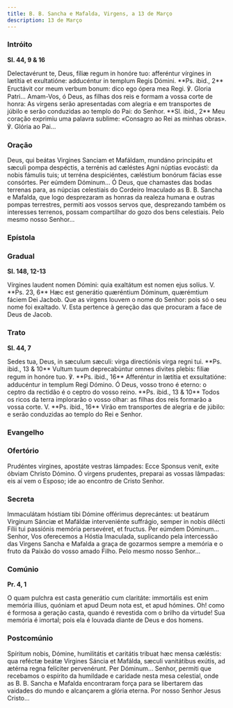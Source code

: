 ```yaml
---
title: B. B. Sancha e Mafalda, Virgens, a 13 de Março
description: 13 de Março
---
```


### Intróito

**Sl. 44, 9 & 16**

<div class="side-by-side not-content">
  <span>
    Delectavérunt te, Deus, fíliæ regum in honóre tuo: afferéntur vírgines in
    lætítia et exultatióne: adducéntur in templum Regis Dómini. **Ps. ibid., 2**
    Eructávit cor meum verbum bonum: dico ego ópera mea Regi. ℣. Gloria Patri...
  </span>
  <span>
    Amam-Vos, ó Deus, as filhas dos reis e formam a vossa corte de honra: As
    virgens serão apresentadas com alegria e em transportes de júbilo e serão
    conduzidas ao templo do Pai: do Senhor. **Sl. ibid., 2** Meu coração
    exprimiu uma palavra sublime: «Consagro ao Rei as minhas obras». ℣. Glória
    ao Pai...
  </span>
</div>

### Oração

<div class="side-by-side not-content">
  <span>
    Deus, qui beátas Virgines Sanciam et Mafáldam, mundáno principátu et sæculi
    pompa despéctis, a terrénis ad cæléstes Agni núptias evocásti: da nobis
    fámulis tuis; ut terréna despiciéntes, cæléstium bonórum fácias esse
    consórtes. Per eúmdem Dóminum...
  </span>
  <span>
    Ó Deus, que chamastes das bodas terrenas para, as núpcias celestiais do
    Cordeiro Imaculado as B. B. Sancha e Mafalda, que logo desprezaram as honras
    da realeza humana e outras pompas terrestres, permiti aos vossos servos que,
    desprezando também os interesses terrenos, possam compartilhar do gozo dos
    bens celestiais. Pelo mesmo nosso Senhor...
  </span>
</div>

### Epístola


<LinkCard
  href="/missal/comumm/19muitasvirgensmartires#epístola"
  title="Muitas Virgens Mártires"
/>

### Gradual

**Sl. 148, 12-13**

<div class="side-by-side not-content">
  <span>
    Vírgines laudent nomen Dómini: quia exaltátum est nomen ejus solíus. V.
    **Ps. 23, 6** Hæc est generátio quæréntium Dóminum, quærémtium fáciem Dei
    Jacbob.
  </span>
  <span>
    Que as virgens louvem o nome do Senhor: pois só o seu nome foi exaltado. V.
    Esta pertence à gereção das que procuram a face de Deus de Jacob.
  </span>
</div>

### Trato

**Sl. 44, 7**

<div class="side-by-side not-content">
  <span>
    Sedes tua, Deus, in sæculum sæculi: virga directiónis virga regni tui. **Ps.
    ibid., 13 & 10** Vultum tuum deprecabúntur omnes divites plebis: filiæ regum
    in honóre tuo. ℣. **Ps. ibid., 16** Afferéntur in lætítia et exsultatióne:
    adducéntur in templum Regi Dómino.
  </span>
  <span>
    Ó Deus, vosso trono é eterno: o ceptro da rectidão é o ceptro do vosso
    reino. **Ps. ibid., 13 & 10** Todos os ricos da terra implorarão o vosso
    olhar: as filhas dos reis formarão a vossa corte. V. **Ps. ibid., 16** Virão
    em transportes de alegria e de júbilo: e serão conduzidas ao templo do Rei e
    Senhor.
  </span>
</div>

### Evangelho

<LinkCard
  href="/missal/comumm/17virgensmartires1#evangelho"
  title="Virgens Mártires - Missa Loquébar"
/>

### Ofertório

<div class="side-by-side not-content">
  <span>
    Prudéntes virgines, apostáte vestras lámpades: Ecce Sponsus venit, exite
    óbviam Christo Dómino.
  </span>
  <span>
    Ó virgens prudentes, preparai as vossas lâmpadas: eis aí vem o Esposo; ide
    ao encontro de Cristo Senhor.
  </span>
</div>

### Secreta

<div class="side-by-side not-content">
  <span>
    Immaculátam hóstiam tibi Dómine offérimus deprecántes: ut beatárum Virginum
    Sánciæ et Mafáldæ interveniénte suffrágio, semper in nobis dilécti Fílii tui
    passiónis memória persevéret, et fructus. Per eúmdem Dóminum...
  </span>
  <span>
    Senhor, Vos oferecemos a Hóstia Imaculada, suplicando pela intercessão das
    Virgens Sancha e Mafalda a graça de gozarmos sempre a memória e o fruto da
    Paixão do vosso amado Filho. Pelo mesmo nosso Senhor...
  </span>
</div>

### Comúnio

**Pr. 4, 1**

<div class="side-by-side not-content">
  <span>
    O quam pulchra est casta generátio cum claritáte: immortális est enim
    memória illíus, quóniam et apud Deum nota est, et apud hómines.
  </span>
  <span>
    Oh! como é formosa a geração casta, quando é revestida com o brilho da
    virtude! Sua memória é imortal; pois ela é louvada diante de Deus e dos
    homens.
  </span>
</div>

### Postcomúnio

<div class="side-by-side not-content">
  <span>
    Spíritum nobis, Dómine, humilitátis et caritátis tribuat hæc mensa cæléstis:
    qua reféctæ beátæ Virgines Sáncia et Mafálda, sæculi vanitátibus exútis, ad
    ætérna regna felíciter pervenérunt. Per Dóminum...
  </span>
  <span>
    Senhor, permiti que recebamos o espírito da humildade e caridade nesta mesa
    celestial, onde as B. B. Sancha e Mafalda encontraram força para se
    libertarem das vaidades do mundo e alcançarem a glória eterna. Por nosso
    Senhor Jesus Cristo...
  </span>
</div>
